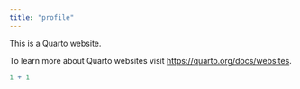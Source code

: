 ```yaml
---
title: "profile"
---
```


This is a Quarto website.

To learn more about Quarto websites visit <https://quarto.org/docs/websites>.

```r
1 + 1
```
